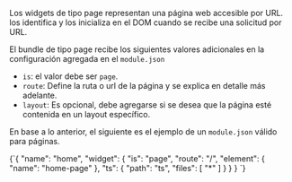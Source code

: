 
<DocHeader pretitle="Widgets" title="Páginas" />

Los widgets de tipo page representan una página web accesible por
URL. <BeyondJS/> los identifica y los inicializa en el DOM cuando se recibe una solicitud por URL.

El bundle de tipo page recibe los siguientes valores adicionales en la configuración agregada
en el `module.json`

-   `is`: el valor debe ser `page`.
-   `route`: Define la ruta o url de la página y se explica en detalle más adelante.
-   `layout`: Es opcional, debe agregarse si se desea que la página esté contenida
    en un layout específico.

En base a lo anterior, el siguiente es el ejemplo de un `module.json` válido
para páginas.

<CodeBox title="module.json">
{`{
  "name": "home",
  "widget": {
    "is": "page",
    "route": "/",
    "element": {
      "name": "home-page"
    },
    "ts": {
      "path": "ts",
      "files": [
        "*"
      ]
    }
  }
}
`}

</CodeBox>

<Title tag="h2" text="PageWidgetController" />

Las páginas deben heredar del controlador `PageWidgetController`.

El Objeto `PageWidgetController` controller gestiona el registro de url
para el manejo de enrutamientos de <BeyondJS/> y es disponibilizado por el paquete de widgets
que se utilice en el proyecto.

> La implementación de las páginas se realiza mediante controladores específicos
> para cada librería, como PageReactWidgetController para React, `PageVueWidgetController`
> para Vue, y `PageSvelteWidgetController` para Svelte. Estos controladores se encuentran en
> paquetes independientes, que deben ser instalados en el proyecto según la librería que se
> esté utilizando. Por ejemplo, para utilizar la funcionalidad de las páginas en un proyecto de
> React, se debe instalar el paquete `@beyond-js/react-widgets` y utilizar el controlador
> `PageReactWidgetController`. Esto permite una mayor flexibilidad y facilidad de uso al
> agregar soporte para nuevas librerías en el futuro.

<Title tag="h2" text="Métodos" />

El `PageWidgetController` contiene los mismos métodos que el objeto `WidgetController`, pero además
agrega los siguientes métodos, propios para el tratamiento de páginas:

-   `hide` [void] [optional]: Se ejecuta cuando ha sido renderizada y se oculta,
    esto sucede cuando se navega de una URL a otra.
-   `show` [void] [optional]: Se ejecuta cada vez que se accede a la URL y la \
     página se muestra en el navegador.

<Title tag="h2" text="Enrutamiento" />

Cómo se indicó al principio del documento, la ruta de la página se define
por medio de la propiedad `route` del widget, en el archivo `module.json`.

> Las configuraciones de los archivos `module.json` son gestionadas
> de forma automática por <BeyondJS/> cuando se utilizan herramientas cómo el CLI
> o el BeyondJS Workspace.

Las urls tienen un sistema simple pero poderoso para manejar variables
que permitan trabajar con URLs dinámicas. Lo único que se necesita es
definir las variables que se esperan recibir en la url haciendo uso
de la sintaxis propia de template-strings de JavaScript.

Para ejemplificarlo, supongamos que se tiene una página de módificación
de datos de un usuario y se necesita manejar el id por medio de la URL.

La propiedad route del widget tendría el siguiente valor:

<Code>
    {`
/user/edit/\${userId}
`}
</Code>

Las siguientes urls coincirian con la ruta creada:

-   `/user/edit/1`
-   `/user/edit/any-value`

Asimismo, <BeyondJS/> disponibiliza un objeto `uri` cómo propiedad del Controlador y además,
este objeto es pasado al Componente de Renderizado como `props`.

Estas propiedades, quedan disponibles en el objeto `uri` disponible como propiedad en
el controller del widget y podria ser accedido desde el
controlador de la siguiente forma:

<CodeBox title="controller.js">{`this.uri.vars.get('userId');`}</CodeBox>

La forma de acceder al objeto uri desde los componentes de vista, puede variar
según el comportamiento de las librerias que se utilice.

<NextLinks items={["widgets/layouts", "routing"]} />

